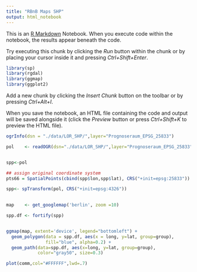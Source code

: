 ```yaml
---
title: "RBnB Maps SHP"
output: html_notebook
---
```


This is an [R Markdown](http://rmarkdown.rstudio.com) Notebook. When you execute code within the notebook, the results appear beneath the code. 

Try executing this chunk by clicking the *Run* button within the chunk or by placing your cursor inside it and pressing *Ctrl+Shift+Enter*. 

```r
library(sp)
library(rgdal)
library(ggmap)
library(ggplot2)

```

Add a new chunk by clicking the *Insert Chunk* button on the toolbar or by pressing *Ctrl+Alt+I*.

When you save the notebook, an HTML file containing the code and output will be saved alongside it (click the *Preview* button or press *Ctrl+Shift+K* to preview the HTML file).
```r


ogrInfo(dsn = "./data/LOR_SHP/",layer="Prognoseraum_EPSG_25833")

pol    <- readOGR(dsn="./data/LOR_SHP/",layer="Prognoseraum_EPSG_25833",p4s = "+init=epsg:25833")


spp<-pol

## assign original coordinate system
pts66 = SpatialPoints(cbind(spp$lon,spp$lat), CRS("+init=epsg:25833"))

spp<- spTransform(pol, CRS("+init=epsg:4326"))

  
map    <- get_googlemap('berlin', zoom =10) 

spp.df <- fortify(spp)


ggmap(map, extent='device', legend="bottomleft") +
  geom_polygon(data = spp.df, aes(x = long, y=lat, group=group), 
               fill="blue", alpha=0.2) +
  geom_path(data=spp.df, aes(x=long, y=lat, group=group), 
            color="gray50", size=0.3)
```

```r
plot(comm,col="#FFFFFF",lwd=.7)
```

